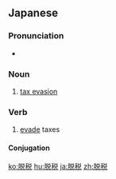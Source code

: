==Japanese==
{{ja-kanjitab|だつ|ぜい|yomi=o}}

===Pronunciation===
* {{ja-pron|だつぜい|yomi=o}}

===Noun===
{{ja-noun|だつぜい}}

# [[tax evasion]]

===Verb===
{{ja-verb-suru|tr=both|だつぜい}}

# [[evade]] taxes

====Conjugation====
{{ja-suru|だつぜい}}

[[ko:脱税]]
[[hu:脱税]]
[[ja:脱税]]
[[zh:脱税]]
